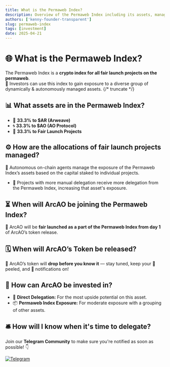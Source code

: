 ```yaml
---
title: What is the Permaweb Index?
description: Overview of the Permaweb Index including its assets, management, and integration with ArcAO.
authors: ['kenny-founder-transparent']
slug: permaweb-index
tags: [investment]
date: 2025-04-21
---
```


# 🌐 What is the Permaweb Index?

The Permaweb Index is a **crypto index for all fair launch projects on the permaweb**.  
💼 Investors can use this index to gain exposure to a diverse group of dynamically & autonomously managed assets.
{/* truncate */}

## 📊 What assets are in the Permaweb Index?

- 🔺 **33.3% to $AR (Arweave)**
- 🌀 **33.3% to $AO (AO Protocol)**
- 🎯 **33.3% to Fair Launch Projects**

## ⚙️ How are the allocations of fair launch projects managed?

🧠 Autonomous on-chain agents manage the exposure of the Permaweb Index’s assets based on the capital staked to individual projects.

- 🚀 Projects with more manual delegation receive more delegation from the Permaweb Index, increasing that asset's exposure.

## ⏳ When will ArcAO be joining the Permaweb Index?

📢 ArcAO will be **fair launched as a part of the Permaweb Index from day 1** of ArcAO’s token release.

## 🗓️ When will ArcAO’s Token be released?

🎉 ArcAO’s token will **drop before you know it** — stay tuned, keep your 👀 peeled, and 🔔 notifications on!

## 💸 How can ArcAO be invested in?

- 🔄 **Direct Delegation:** For the most upside potential on this asset.
- 📦 **Permaweb Index Exposure:** For moderate exposure with a grouping of other assets.

## 🛎️ How will I know when it's time to delegate?

Join our **Telegram Community** to make sure you're notified as soon as possible! 👇

<a href={ARCAO.telegram} target="_blank">
  <img
    alt="Telegram"
    src="https://img.shields.io/badge/Telegram-Join%20Now-blue?style=for-the-badge&logo=telegram"
  />
</a>
